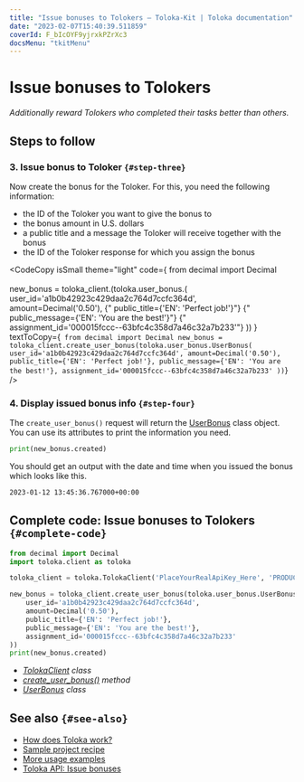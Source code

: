 ```yaml
---
title: "Issue bonuses to Tolokers — Toloka-Kit | Toloka documentation"
date: "2023-02-07T15:40:39.511859"
coverId: F_bIcOYF9yjrxkPZrXc3
docsMenu: "tkitMenu"
---
```



# Issue bonuses to Tolokers

_Additionally reward Tolokers who completed their tasks better than others._

## Steps to follow

<Import/>

<Instantiate/>

### 3. Issue bonus to Toloker `{#step-three}`

Now create the bonus for the Toloker. For this, you need the following information:

- the ID of the Toloker you want to give the bonus to
- the bonus amount in U.S. dollars
- a public title and a message the Toloker will receive together with the bonus
- the ID of the Toloker response for which you assign the bonus

<CodeCopy
  isSmall
  theme="light"
  code={
    <HighlightChildren language="python">
      from decimal import Decimal
      <br/><br/>new_bonus = toloka_client.<Term term="create_user_bonus"><CreateUserBonus/></Term>(toloka.user_bonus.<Term term="UserBonus"><UserBonus/></Term>(
      <br/>    user_id='a1b0b42923c429daa2c764d7ccfc364d',
      <br/>    amount=Decimal('0.50'),
      {"    public_title={'EN': 'Perfect job!'}"}
      {"    public_message={'EN': 'You are the best!'}"}
      {"    assignment_id='000015fccc--63bfc4c358d7a46c32a7b233'"}
      ))
    </HighlightChildren>
  }
  textToCopy={`
from decimal import Decimal
new_bonus = toloka_client.create_user_bonus(toloka.user_bonus.UserBonus(
    user_id='a1b0b42923c429daa2c764d7ccfc364d',
    amount=Decimal('0.50'),
    public_title={'EN': 'Perfect job!'},
    public_message={'EN': 'You are the best!'},
    assignment_id='000015fccc--63bfc4c358d7a46c32a7b233'
))`}
/>

### 4. Display issued bonus info `{#step-four}`

The `create_user_bonus()` request will return the [UserBonus](/docs/toloka-kit/reference/toloka.client.user_bonus.UserBonus) class object. You can use its attributes to print the information you need.

```python
print(new_bonus.created)
```

You should get an output with the date and time when you issued the bonus which looks like this.

```bash
2023-01-12 13:45:36.767000+00:00
```

## Complete code: Issue bonuses to Tolokers `{#complete-code}`

```python
from decimal import Decimal
import toloka.client as toloka

toloka_client = toloka.TolokaClient('PlaceYourRealApiKey_Here', 'PRODUCTION')

new_bonus = toloka_client.create_user_bonus(toloka.user_bonus.UserBonus(
    user_id='a1b0b42923c429daa2c764d7ccfc364d',
    amount=Decimal('0.50'),
    public_title={'EN': 'Perfect job!'},
    public_message={'EN': 'You are the best!'},
    assignment_id='000015fccc--63bfc4c358d7a46c32a7b233'
))
print(new_bonus.created)
```

<Note mode="tip" title="List of classes and methods used in this recipe">

- _[TolokaClient](/docs/toloka-kit/reference/toloka.client.TolokaClient) class_
- _[create_user_bonus()](/docs/toloka-kit/reference/toloka.client.TolokaClient.create_user_bonus) method_
- _[UserBonus](/docs/toloka-kit/reference/toloka.client.user_bonus.UserBonus) class_

</Note>

## See also `{#see-also}`

- [How does Toloka work?](/docs/guide/overview)
- [Sample project recipe](/docs/toloka-kit/recipes/learn-basics)
- [More usage examples](/docs/toloka-kit/recipes/use-cases)
- [Toloka API: Issue bonuses](https://toloka.ai/docs/api/api-reference/#post-/user-bonuses)
